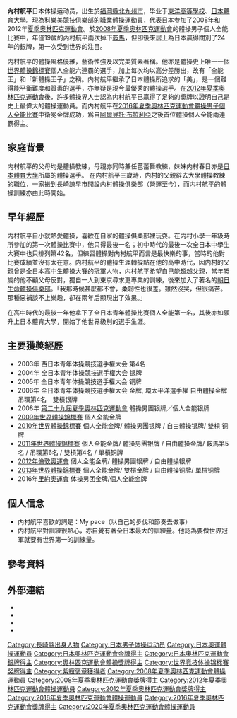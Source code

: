 {{NoteTA|G1=Sports}}
{{Infobox 體操選手
|gymnastname=内村航平
|fullname={{lang|ja|内村 航平}}
|image=Kohei Uchimura (2011).jpg
|country={{JPN}}
|formercountry= 
|hometown= 
|birthdate= {{birth_date_and_age|1989|1|3}}
|birthplace= {{JPN}}[[福岡縣|福岡縣]][[北九州市|北九州市]]
|deathdate=
|deathplace=
|height={{height|m=1.66}} 
|discipline=競技體操
|natlteam=
|club=KONAMI
|gym=
|collegeteam=
|headcoach=加藤浩之
|assistcoach=
|formercoach=塚原直也
|choreographer=
|medaltemplates=
{{MedalCountry|{{JPN}}}}
{{MedalSport|男子競技體操}}
{{MedalCompetition|[[夏季奧林匹克運動會|夏季奧林匹克運動會]]}}
{{MedalSilver| [[2008年夏季奧林匹克運動會|2008年 北京]] | [[2008年夏季奧林匹克運動會體操比賽|團體]]}}
{{MedalSilver| [[2008年夏季奧林匹克運動會|2008年 北京]] | [[2008年夏季奧林匹克運動會體操比賽|個人全能]]}}
{{MedalSilver| [[2012年夏季奧林匹克運動會體操比賽|2012年 伦敦]] | [[2012年夏季奧林匹克運動會體操男子團體比賽|團體]]}}
{{MedalSilver| [[2012年夏季奧林匹克運動會體操比賽|2012年 伦敦]] | [[2012年夏季奥林匹克运动会体操比赛－男子自由體操|自由體操]]}}
{{MedalGold  | [[2012年夏季奧林匹克運動會體操比賽|2012年 伦敦]] | [[2012年夏季奧林匹克運動會體操男子個人全能比賽|個人全能]]}}
{{MedalGold  | [[2016年夏季奧林匹克運動會|2016年 里約熱內盧]] | [[2016年夏季奧林匹克運動會體操男子團體比賽|男子團體]]}}
{{MedalGold  | [[2016年夏季奧林匹克運動會|2016年 里約熱內盧]] | [[2016年夏季奧林匹克運動會體操男子個人全能比賽|個人全能]]}}
{{MedalCompetition|[[世界体操锦标赛|世界体操锦标赛]]}}
{{MedalGold  |[[2009年世界體操錦標賽|2009年 倫敦]]|[[2009年世界體操錦標賽|個人全能]]}}
{{MedalGold  |[[2010年世界體操錦標賽|2010年 鹿特丹]]|[[2010年世界體操錦標賽|個人全能]]}}
{{MedalSilver|[[2010年世界體操錦標賽|2010年 鹿特丹]]|[[2010年世界體操錦標賽|團體]]}}
{{MedalSilver|[[2010年世界體操錦標賽|2010年 鹿特丹]]|[[2010年世界體操錦標賽|自由體操]]}}
{{MedalBronze|[[2010年世界體操錦標賽|2010年 鹿特丹]]|[[2010年世界體操錦標賽|雙槓]]}}
{{MedalGold  |[[2011年世界體操錦標賽|2011年 東京]]|[[2011年世界體操錦標賽|個人全能]]}}
{{MedalGold  |[[2011年世界體操錦標賽|2011年 東京]]|[[2011年世界體操錦標賽|自由體操]]}}
{{MedalSilver|[[2011年世界體操錦標賽|2011年 東京]]|[[2011年世界體操錦標賽|團體]]}}
{{MedalBronze|[[2011年世界體操錦標賽|2011年 東京]]|[[2011年世界體操錦標賽|單槓]]}}
{{MedalGold  |[[2013年世界競技體操錦標賽|2013年 安特衛普]]|[[2013年世界競技體操錦標賽|個人全能]]}}
{{MedalGold  |[[2013年世界競技體操錦標賽|2013年 安特衛普]]|[[2013年世界競技體操錦標賽|雙槓]]}}
{{MedalBronze|[[2013年世界競技體操錦標賽|2013年 安特衛普]]|[[2013年世界競技體操錦標賽|單槓]]}}
{{MedalBronze|[[2013年世界競技體操錦標賽|2013年 安特衛普]]|[[2013年世界競技體操錦標賽|自由體操]]}}
{{MedalGold  |[[2014年世界競技體操錦標賽|2014年 南寧]]|[[2014年世界競技體操錦標賽|個人全能]]}}
{{MedalSilver|[[2014年世界競技體操錦標賽|2014年 南寧]]|[[2014年世界競技體操錦標賽|單槓]]}}
{{MedalGold  |[[2015年世界競技體操錦標賽|2015年 格拉斯哥]]|[[2015年世界競技體操錦標賽|團體]]}}
{{MedalGold  |[[2015年世界競技體操錦標賽|2015年 格拉斯哥]]|[[2015年世界競技體操錦標賽|個人全能]]}}
{{MedalGold  |[[2015年世界競技體操錦標賽|2015年 格拉斯哥]]|[[2015年世界競技體操錦標賽|單槓]]}}
|show-medals=
|updated=2020年11月4日
}}
{{世大運獎牌記錄
|代表={{JPN}}
|項目=競技體操
|a1=2007|b1=1|c1=地板
|a2=2007|b2=3|c2=跳馬
|a3=2007|b3=1|c3=Team
}}
{{japanese|japanese=内村 航平|kana=うちむら こうへい|romaji=Uchimura Kōhei}}
'''內村航平'''{{BD|1989年|1月3日||}}日本体操运动员，出生於[[福岡縣|福岡縣]][[北九州市|北九州市]]，毕业于[[東洋高等學校|東洋高等學校]]、[[日本體育大學|日本體育大學]]。現為[[科樂美|科樂美]]競技俱樂部的職業體操運動員，代表日本参加了2008年和2012年[[夏季奧林匹克運動會|夏季奧林匹克運動會]]。於[[2008年夏季奥林匹克運動會|2008年夏季奥林匹克運動會]]的體操男子個人全能比賽中，年僅19歲的內村航平兩次掉下[[鞍馬|鞍馬]]，但卻後來居上為日本贏得闊別了24年的銀牌，第一次受到世界的注目。

内村航平的體操風格優雅，藝術性強及以完美質素著稱。他亦是體操史上唯一一個[[世界體操錦標賽|世界體操錦標賽]]個人全能六連霸的選手，加上每次均以高分差勝出，故有「全能王」和「新體操王子」之稱。内村航平繼承了日本體操所追求的「美」，是一個難得能平衡難度和質素的選手，亦無疑是現今最優秀的體操選手。在[[2012年夏季奧林匹克運動會|2012年夏季奧林匹克運動會]]後，許多體操界人士認為内村航平已贏得了足夠的奬牌以證明自己是史上最偉大的體操運動員。而内村航平在[[2016年夏季奧林匹克運動會體操男子個人全能比賽|2016年夏季奧林匹克運動會體操男子個人全能比賽]]中衛冕金牌成功，爲自[[阿爾貝托·布拉利亞|阿爾貝托·布拉利亞]]之後首位體操個人全能兩連霸得主。

== 家庭背景 ==
内村航平的父母均是體操教練，母親亦同時兼任芭蕾舞教練，妹妹内村春日亦是[[日本體育大學|日本體育大學]]所屬的體操選手。
在内村航平三歲時，内村的父親辭去大學體操教練的職位，一家搬到長崎諫早市開設内村體操俱樂部（營運至今），而内村航平的體操訓練亦由此時開始。

== 早年經歷 ==
内村航平自小就熱愛體操，喜歡在自家的體操俱樂部裡玩耍。在内村小學一年級時所參加的第一次體操比賽中，他只得最後一名；初中時代的最後一次全日本中學生大賽中也只排列第42名，但練習體操對内村航平而言是最快樂的事，當時的他對比賽成績並沒有太在意。内村航平的體操生涯轉捩點在他的高中時代，因内村的父親曾是全日本高中生體操大賽的冠軍人物，内村航平希望自己能超越父親，當年15歲的他不顧父母反對，獨自一人到東京尋求更專業的訓練，後來加入了著名的[[朝日生命體操俱樂部|朝日生命體操俱樂部]]。「我那時候甚麼都不會，柔韌性也很差。雖然沒哭，但很痛苦。那種惡補談不上樂趣，卻在兩年后顯現出了效果。」

在高中時代的最後一年他拿下了全日本青年體操比賽個人全能第一名，其後亦如願升上日本體育大學，開始了他世界級別的選手生涯。

== 主要獲奬經歷 ==
* 2003年 西日本青年体操競技選手權大会 第4名
* 2004年 全日本青年体操競技選手權大会 银牌
* 2005年 全日本青年体操競技選手權大会 铜牌
* 2006年 全日本青年体操競技選手權大会 金牌, 環太平洋選手權 自由體操金牌 吊環第4名　雙槓银牌
* 2008年 [[2008年夏季奧林匹克運動會|第二十九屆夏季奧林匹克運動會]] 體操男團银牌／個人全能银牌
* [[2009年世界體操錦標賽|2009年世界體操錦標賽]] 個人全能金牌
* [[2010年世界體操錦標賽|2010年世界體操錦標賽]] 個人全能金牌/ 體操男團银牌 / 自由體操银牌/ 雙槓 铜牌
* [[2011年世界體操錦標賽|2011年世界體操錦標賽]] 個人全能金牌/ 體操男團银牌 / 自由體操金牌/ 鞍馬第5名 / 吊環第6名 / 雙槓第4名 / 單槓铜牌
* [[2012年倫敦奧運會|2012年倫敦奧運會]] 個人全能金牌/ 體操男團银牌 / 自由體操银牌
* [[2013年世界體操錦標賽|2013年世界體操錦標賽]] 個人全能金牌/ 雙槓金牌 / 自由體操铜牌/ 單槓铜牌
* 2016年[[里約奧運會|里約奧運會]] 体操男团金牌/個人全能金牌

==個人信念==
* 内村航平喜歡的詞是：My pace（以自己的步伐和節奏去做事）
* 内村航平對訓練很熱心，亦自覺有著全日本最大的訓練量。他認為要做世界冠軍就要有世界第一的訓練量。

== 參考資料 ==
{{Reflist}}

== 外部連結 ==
*{{IOC profile|id=kohei-uchimura}}
*{{Facebook page|1895001877398182}}
*{{Twitter|kohei198913}}
*{{Instagram|kohei198913}}

{{奧林匹克運動會男子體操個人全能冠軍}}
{{奥林匹克运动会体操比赛男子团体全能冠军}}
{{世界體操錦標賽男子個人全能冠軍}}
{{世界體操錦標賽男子自由體操冠軍}}
{{世界體操錦標賽男子單槓冠軍}}
{{世界體操錦標賽男子雙槓冠軍}}
{{DEFAULTSORT:Uchimura Kouhei}}

[[Category:長崎縣出身人物|Category:長崎縣出身人物]]
[[Category:日本男子体操运动员|Category:日本男子体操运动员]]
[[Category:日本奧運體操運動員|Category:日本奧運體操運動員]]
[[Category:日本奧林匹克運動會金牌得主|Category:日本奧林匹克運動會金牌得主]]
[[Category:日本奧林匹克運動會銀牌得主|Category:日本奧林匹克運動會銀牌得主]]
[[Category:奧林匹克運動會體操獎牌得主|Category:奧林匹克運動會體操獎牌得主]]
[[Category:世界竞技体操锦标赛奖牌得主|Category:世界竞技体操锦标赛奖牌得主]]
[[Category:紫綬褒章獲得者|Category:紫綬褒章獲得者]]
[[Category:2008年夏季奧林匹克運動會體操運動員|Category:2008年夏季奧林匹克運動會體操運動員]]
[[Category:2008年夏季奧林匹克運動會獎牌得主|Category:2008年夏季奧林匹克運動會獎牌得主]]
[[Category:2012年夏季奧林匹克運動會體操運動員|Category:2012年夏季奧林匹克運動會體操運動員]]
[[Category:2012年夏季奧林匹克運動會獎牌得主|Category:2012年夏季奧林匹克運動會獎牌得主]]
[[Category:2016年夏季奧林匹克運動會體操運動員|Category:2016年夏季奧林匹克運動會體操運動員]]
[[Category:2016年夏季奧林匹克運動會獎牌得主|Category:2016年夏季奧林匹克運動會獎牌得主]]
[[Category:2020年夏季奧林匹克運動會體操運動員|Category:2020年夏季奧林匹克運動會體操運動員]]